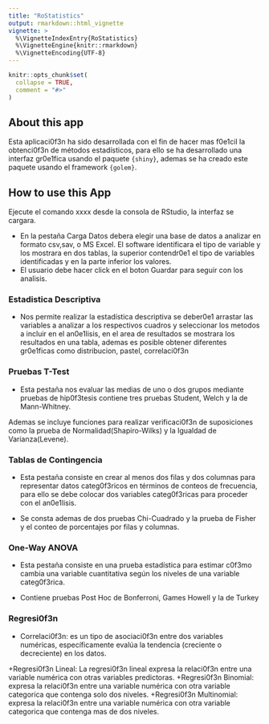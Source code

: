 ```yaml
---
title: "RoStatistics"
output: rmarkdown::html_vignette
vignette: >
  %\VignetteIndexEntry{RoStatistics}
  %\VignetteEngine{knitr::rmarkdown}
  %\VignetteEncoding{UTF-8}
---
```


```r
knitr::opts_chunk$set(
  collapse = TRUE,
  comment = "#>"
)
```

## About this app

Esta aplicaci\u00f3n ha sido desarrollada con el fin de hacer mas f\u00e1cil la obtenci\u00f3n de métodos estadísticos, para ello se ha desarrollado una interfaz gr\u00e1fica usando el paquete `{shiny}`, ademas se ha creado este paquete usando el framework `{golem}`.


## How to use this App 

Ejecute el comando xxxx desde la consola de RStudio, la interfaz se cargara.

+ En la pestaña Carga Datos debera elegir una base de datos a analizar en formato csv,sav, o MS Excel. El software identificara el tipo de variable y los mostrara en dos tablas, la superior contendr\u00e1 el tipo de variables identificadas y en la parte inferior los valores.
+ El usuario debe hacer click en el boton Guardar para seguir con los analisis.



### Estadistica Descriptiva

+ Nos permite realizar la estadística descriptiva se deber\u00e1 arrastar las variables a analizar a los respectivos cuadros y seleccionar los metodos a incluir en el an\u00e1lisis, en el area de resultados se mostrara los resultados en una tabla, ademas es posible obtener diferentes gr\u00e1ficas como distribucion, pastel, correlaci\u00f3n 

### Pruebas T-Test

+ Esta pestaña nos evaluar las medias de uno o dos grupos mediante pruebas de hip\u00f3tesis contiene tres pruebas Student, Welch y la de Mann-Whitney.

Ademas se incluye funciones para realizar verificaci\u00f3n de suposiciones como la prueba de Normalidad(Shapiro-Wilks) y la Igualdad de Varianza(Levene). 

### Tablas de Contingencia

+ Esta pestaña consiste en crear al menos dos filas y dos columnas para representar datos categ\u00f3ricos en términos de conteos de frecuencia, para ello se debe colocar dos variables categ\u00f3ricas para proceder con el an\u00e1lisis.

+ Se consta ademas de dos pruebas Chi-Cuadrado y la prueba de Fisher y el conteo de porcentajes por filas y columnas.

### One-Way ANOVA

+ Esta pestaña consiste en  una prueba estadística para estimar c\u00f3mo cambia una variable  cuantitativa según los niveles de una variable categ\u00f3rica.

+ Contiene pruebas Post Hoc de Bonferroni, Games Howell y la de Turkey

### Regresi\u00f3n 

+ Correlaci\u00f3n:  es un tipo de asociaci\u00f3n entre dos variables numéricas, específicamente evalúa la tendencia (creciente o decreciente) en los datos.

+Regresi\u00f3n Lineal: La regresi\u00f3n lineal expresa la relaci\u00f3n entre una variable numérica con otras variables predictoras.
+Regresi\u00f3n Binomial: expresa la relaci\u00f3n entre una variable numérica con otra variable categorica que contenga solo dos niveles.
+Regresi\u00f3n Multinomial: expresa la relaci\u00f3n entre una variable numérica con otra variable categorica que contenga mas de dos niveles.
